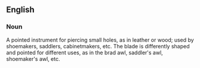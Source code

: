 ==English==
===Noun===
A pointed instrument for piercing small holes, as in leather or wood; used by shoemakers, saddlers, cabinetmakers, etc. The blade is differently shaped and pointed for different uses, as in the brad awl, saddler's awl, shoemaker's awl, etc.